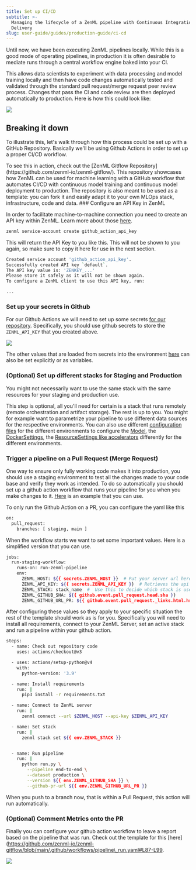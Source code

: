 ---
title: Set up CI/CD
subtitle: >-
  Managing the lifecycle of a ZenML pipeline with Continuous Integration and
  Delivery
slug: user-guide/guides/production-guide/ci-cd
---


Until now, we have been executing ZenML pipelines locally. While this is a good mode of operating pipelines, in production it is often desirable to mediate runs through a central workflow engine baked into your CI.

This allows data scientists to experiment with data processing and model training locally and then have code changes automatically tested and validated through the standard pull request/merge request peer review process. Changes that pass the CI and code review are then deployed automatically to production. Here is how this could look like:
<Frame caption="Pipeline being run on staging/production stack through ci/cd">
  <img src="../../../_assets/user-guide/production-guide/ci-cid.png" />
</Frame>

## Breaking it down

To illustrate this, let's walk through how this process could be set up with a GitHub Repository. Basically we'll be using Github Actions in order to set up a proper CI/CD workflow.

<Info>
  To see this in action, check out the [ZenML Gitflow Repository](https://github.com/zenml-io/zenml-gitflow/). This repository showcases how ZenML can be used for machine learning with a GitHub workflow that automates CI/CD with continuous model training and continuous model deployment to production. The repository is also meant to be used as a template: you can fork it and easily adapt it to your own MLOps stack, infrastructure, code and data.

</Info>
### Configure an API Key in ZenML

In order to facilitate machine-to-machine connection you need to create an API key within ZenML. Learn more about those [here](https://docs.zenml.io/usage/resource-data-management/connecting-to-zenml/connect-with-a-service-account).

```Bash
zenml service-account create github_action_api_key
```

This will return the API Key to you like this. This will not be shown to you again, so make sure to copy it here for use in the next section.

```Bash
Created service account 'github_action_api_key'.
Successfully created API key `default`.
The API key value is: 'ZENKEY_...'
Please store it safely as it will not be shown again.
To configure a ZenML client to use this API key, run:

...
```

### Set up your secrets in Github

For our Github Actions we will need to set up some secrets [for our repository](https://docs.github.com/en/actions/security-guides/using-secrets-in-github-actions#creating-secrets-for-a-repository). Specifically, you should use github secrets to store the `ZENML_API_KEY` that you created above.
<Frame caption="create_gh_secret.png">
  <img src="../../../_assets/user-guide/production-guide/ci-cid-1.png" />
</Frame>

The other values that are loaded from secrets into the environment [here](https://github.com/zenml-io/zenml-gitflow/blob/main/.github/workflows/pipeline%5Frun.yaml#L14-L23) can also be set explicitly or as variables.

### (Optional) Set up different stacks for Staging and Production

You might not necessarily want to use the same stack with the same resources for your staging and production use.

This step is optional, all you'll need for certain is a stack that runs remotely (remote orchestration and artifact storage). The rest is up to you. You might for example want to parametrize your pipeline to use different data sources for the respective environments. You can also use different [configuration files](https://github.com/zenml-io/zenml/blob/release/0.66.0/docs/book/versions/0.66.0/how-to/configuring-zenml/configuring-zenml.md) for the different environments to configure the [Model](/usage/development-monitoring/use-the-model-control-plane), the [DockerSettings](../../../usage/project-setup/customize-docker-builds/docker-settings-on-a-pipeline.mdx), the [ResourceSettings like accelerators](/usage/resource-data-management/training-with-gpus) differently for the different environments.

### Trigger a pipeline on a Pull Request (Merge Request)

One way to ensure only fully working code makes it into production, you should use a staging environment to test all the changes made to your code base and verify they work as intended. To do so automatically you should set up a github action workflow that runs your pipeline for you when you make changes to it. [Here](https://github.com/zenml-io/zenml-gitflow/blob/main/.github/workflows/pipeline%5Frun.yaml) is an example that you can use.

To only run the Github Action on a PR, you can configure the yaml like this

```Bash
on:
  pull_request:
    branches: [ staging, main ]
```

When the workflow starts we want to set some important values. Here is a simplified version that you can use.

```Bash
jobs:
  run-staging-workflow:
    runs-on: run-zenml-pipeline
    env:
      ZENML_HOST: ${{ secrets.ZENML_HOST }}  # Put your server url here
      ZENML_API_KEY: ${{ secrets.ZENML_API_KEY }}  # Retrieves the api key for use
      ZENML_STACK: stack_name  #  Use this to decide which stack is used for staging
      ZENML_GITHUB_SHA: ${{ github.event.pull_request.head.sha }}
      ZENML_GITHUB_URL_PR: ${{ github.event.pull_request._links.html.href }}
```

After configuring these values so they apply to your specific situation the rest of the template should work as is for you. Specifically you will need to install all requirements, connect to your ZenML Server, set an active stack and run a pipeline within your github action.

```Bash
steps:
  - name: Check out repository code
    uses: actions/checkout@v3

  - uses: actions/setup-python@v4
    with:
      python-version: '3.9'

  - name: Install requirements
    run: |
      pip3 install -r requirements.txt

  - name: Connect to ZenML server
    run: |
      zenml connect --url $ZENML_HOST --api-key $ZENML_API_KEY

  - name: Set stack
    run: |
      zenml stack set ${{ env.ZENML_STACK }}


  - name: Run pipeline
    run: |
      python run.py \
        --pipeline end-to-end \
        --dataset production \
        --version ${{ env.ZENML_GITHUB_SHA }} \
        --github-pr-url ${{ env.ZENML_GITHUB_URL_PR }}
```

When you push to a branch now, that is within a Pull Request, this action will run automatically.

### (Optional) Comment Metrics onto the PR

Finally you can configure your github action workflow to leave a report based on the pipeline that was run. Check out the template for this \[here\](https://github.com/zenml-io/zenml-gitflow/blob/main/.github/workflows/pipeline\_run.yaml#L87-L99.
<Frame caption="Comment left on Pull Request">
  <img src="../../../_assets/user-guide/production-guide/ci-cid-2.png" />
</Frame>



